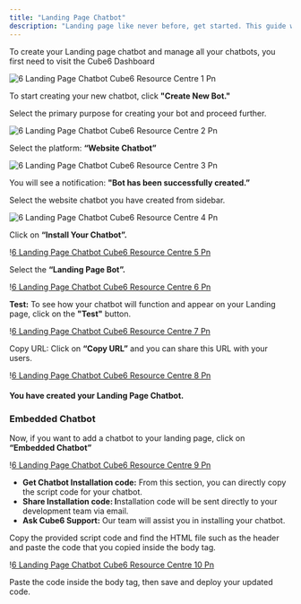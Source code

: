 ```yaml
---
title: "Landing Page Chatbot"
description: "Landing page like never before, get started. This guide will walk you through the steps to create your Landing Page chatbot."
---
```


To create your Landing page chatbot and manage all your chatbots, you first need to visit the  Cube6 Dashboard

![6 Landing Page Chatbot Cube6 Resource Centre 1 Pn](/images/create-newchatbot/6.landing_page_chatbot__Cube6_resource_centre-1.png)

To start creating your new chatbot, click **"Create New Bot."**

Select the primary purpose for creating your bot and proceed further.

![6 Landing Page Chatbot Cube6 Resource Centre 2 Pn](/images/create-newchatbot/6.landing_page_chatbot__Cube6_resource_centre-2.png)

Select the platform: **“Website Chatbot”**

![6 Landing Page Chatbot Cube6 Resource Centre 3 Pn](/images/create-newchatbot/6.landing_page_chatbot__Cube6_resource_centre-3.png)

You will see a notification: **"Bot has been successfully created.”**

Select the website chatbot you have created from sidebar.

![6 Landing Page Chatbot Cube6 Resource Centre 4 Pn](/images/create-newchatbot/6.landing_page_chatbot__Cube6_resource_centre-4.png)

Click on **“Install Your Chatbot”.**

\![6 Landing Page Chatbot  Cube6 Resource Centre 5 Pn](/images/create-newchatbot/6.landing_page_chatbot__Cube6_resource_centre-5.png)

Select the **“Landing Page Bot”.**

\![6 Landing Page Chatbot  Cube6 Resource Centre 6 Pn](/images/create-newchatbot/6.landing_page_chatbot__Cube6_resource_centre-6.png)

**Test:** To see how your chatbot will function and appear on your Landing page, click on the **"Test"** button.

\![6 Landing Page Chatbot  Cube6 Resource Centre 7 Pn](/images/create-newchatbot/6.landing_page_chatbot__Cube6_resource_centre-7.png)

Copy URL: Click on **“Copy URL”** and you can share this URL with your users.

\![6 Landing Page Chatbot  Cube6 Resource Centre 8 Pn](/images/create-newchatbot/6.landing_page_chatbot__Cube6_resource_centre-8.png)

#### **You have created your Landing Page Chatbot.**

### **Embedded Chatbot**

Now, if you want to add a chatbot to your landing page, click on **“Embedded Chatbot”**

\![6 Landing Page Chatbot  Cube6 Resource Centre 9 Pn](/images/create-newchatbot/6.landing_page_chatbot__Cube6_resource_centre-9.png)

- **Get Chatbot Installation code:** From this section, you can directly copy the script code for your chatbot.
- **Share Installation code: I**nstallation code will be sent directly to your development team via email.
- **Ask  Cube6 Support:** Our team will assist you in installing your chatbot.

Copy the provided script code and find the HTML file such as the header and paste the code that you copied inside the body tag.

\![6 Landing Page Chatbot  Cube6 Resource Centre 10 Pn](/images/create-newchatbot/6.landing_page_chatbot__Cube6_resource_centre-10.png)

Paste the code inside the body tag, then save and deploy your updated code.